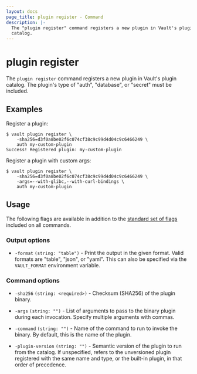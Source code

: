```yaml
---
layout: docs
page_title: plugin register - Command
description: |-
  The "plugin register" command registers a new plugin in Vault's plugin
  catalog.
---
```


# plugin register

The `plugin register` command registers a new plugin in Vault's plugin catalog.
The plugin's type of "auth", "database", or "secret" must be included.

## Examples

Register a plugin:

```shell-session
$ vault plugin register \
    -sha256=d3f0a8be02f6c074cf38c9c99d4d04c9c6466249 \
    auth my-custom-plugin
Success! Registered plugin: my-custom-plugin
```

Register a plugin with custom args:

```shell-session
$ vault plugin register \
    -sha256=d3f0a8be02f6c074cf38c9c99d4d04c9c6466249 \
    -args=--with-glibc,--with-curl-bindings \
    auth my-custom-plugin
```

## Usage

The following flags are available in addition to the [standard set of
flags](/vault/docs/commands) included on all commands.

### Output options

- `-format` `(string: "table")` - Print the output in the given format. Valid
  formats are "table", "json", or "yaml". This can also be specified via the
  `VAULT_FORMAT` environment variable.

### Command options

- `-sha256` `(string: <required>)` - Checksum (SHA256) of the plugin binary.

- `-args` `(string: "")` - List of arguments to pass to the binary plugin during
  each invocation. Specify multiple arguments with commas.

- `-command` `(string: "")` - Name of the command to run to invoke the binary.
  By default, this is the name of the plugin.

- `-plugin-version` `(string: "")` - Semantic version of the plugin to run from
  the catalog. If unspecified, refers to the unversioned plugin registered with
  the same name and type, or the built-in plugin, in that order of precedence.
